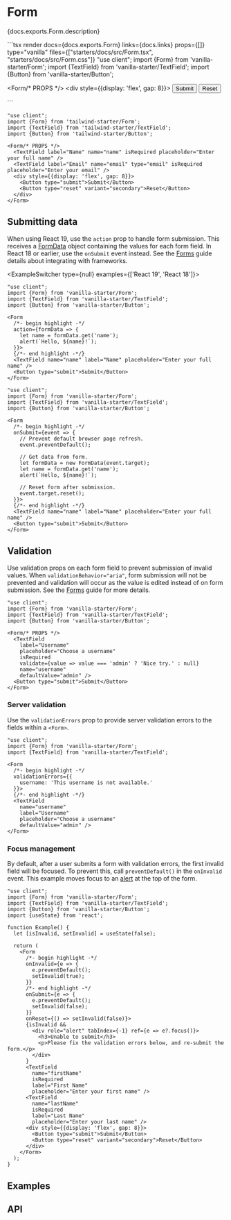 


# Form

<PageDescription>{docs.exports.Form.description}</PageDescription>

<ExampleSwitcher>
  ```tsx render docs={docs.exports.Form} links={docs.links} props={[]} type="vanilla" files={["starters/docs/src/Form.tsx", "starters/docs/src/Form.css"]}
  "use client";
  import {Form} from 'vanilla-starter/Form';
  import {TextField} from 'vanilla-starter/TextField';
  import {Button} from 'vanilla-starter/Button';

  <Form/* PROPS */>
    <TextField label="Name" name="name" isRequired placeholder="Enter your full name" />
    <TextField label="Email" name="email" type="email" isRequired placeholder="Enter your email" />
    <div style={{display: 'flex', gap: 8}}>
      <Button type="submit">Submit</Button>
      <Button type="reset" variant="secondary">Reset</Button>
    </div>
  </Form>
  ```

  ```tsx render docs={docs.exports.Form} links={docs.links} props={[]} type="tailwind" files={["starters/tailwind/src/Form.tsx"]}
  "use client";
  import {Form} from 'tailwind-starter/Form';
  import {TextField} from 'tailwind-starter/TextField';
  import {Button} from 'tailwind-starter/Button';

  <Form/* PROPS */>
    <TextField label="Name" name="name" isRequired placeholder="Enter your full name" />
    <TextField label="Email" name="email" type="email" isRequired placeholder="Enter your email" />
    <div style={{display: 'flex', gap: 8}}>
      <Button type="submit">Submit</Button>
      <Button type="reset" variant="secondary">Reset</Button>
    </div>
  </Form>
  ```

</ExampleSwitcher>

## Submitting data

When using React 19, use the `action` prop to handle form submission. This receives a [FormData](https://developer.mozilla.org/en-US/docs/Web/API/FormData) object containing the values for each form field. In React 18 or earlier, use the `onSubmit` event instead. See the [Forms](forms.html) guide details about integrating with frameworks.

<ExampleSwitcher type={null} examples={['React 19', 'React 18']}>

```tsx render
"use client";
import {Form} from 'vanilla-starter/Form';
import {TextField} from 'vanilla-starter/TextField';
import {Button} from 'vanilla-starter/Button';

<Form
  /*- begin highlight -*/
  action={formData => {
    let name = formData.get('name');
    alert(`Hello, ${name}!`);
  }}>
  {/*- end highlight -*/}
  <TextField name="name" label="Name" placeholder="Enter your full name" />
  <Button type="submit">Submit</Button>
</Form>
```

```tsx render
"use client";
import {Form} from 'vanilla-starter/Form';
import {TextField} from 'vanilla-starter/TextField';
import {Button} from 'vanilla-starter/Button';

<Form
  /*- begin highlight -*/
  onSubmit={event => {
    // Prevent default browser page refresh.
    event.preventDefault();

    // Get data from form.
    let formData = new FormData(event.target);
    let name = formData.get('name');
    alert(`Hello, ${name}!`);

    // Reset form after submission.
    event.target.reset();
  }}>
  {/*- end highlight -*/}
  <TextField name="name" label="Name" placeholder="Enter your full name" />
  <Button type="submit">Submit</Button>
</Form>
```

</ExampleSwitcher>

## Validation

Use validation props on each form field to prevent submission of invalid values. When `validationBehavior="aria"`, form submission will not be prevented and validation will occur as the value is edited instead of on form submission. See the [Forms](forms.html) guide for more details.

```tsx render docs={docs.exports.Form} links={docs.links} props={['validationBehavior']} type="vanilla" files={["starters/docs/src/Form.tsx", "starters/docs/src/Form.css"]}
"use client";
import {Form} from 'vanilla-starter/Form';
import {TextField} from 'vanilla-starter/TextField';
import {Button} from 'vanilla-starter/Button';

<Form/* PROPS */>
  <TextField
    label="Username"
    placeholder="Choose a username"
    isRequired
    validate={value => value === 'admin' ? 'Nice try.' : null}
    name="username"
    defaultValue="admin" />
  <Button type="submit">Submit</Button>
</Form>
```

### Server validation

Use the `validationErrors` prop to provide server validation errors to the fields within a `<Form>`.

```tsx render
"use client";
import {Form} from 'vanilla-starter/Form';
import {TextField} from 'vanilla-starter/TextField';

<Form
  /*- begin highlight -*/
  validationErrors={{
    username: 'This username is not available.'
  }}>
  {/*- end highlight -*/}
  <TextField
    name="username"
    label="Username"
    placeholder="Choose a username"
    defaultValue="admin" />
</Form>
```

### Focus management

By default, after a user submits a form with validation errors, the first invalid field will be focused. To prevent this, call `preventDefault()` in the `onInvalid` event. This example moves focus to an [alert](https://developer.mozilla.org/en-US/docs/Web/Accessibility/ARIA/Roles/alert_role) at the top of the form.

```tsx render
"use client";
import {Form} from 'vanilla-starter/Form';
import {TextField} from 'vanilla-starter/TextField';
import {Button} from 'vanilla-starter/Button';
import {useState} from 'react';

function Example() {
  let [isInvalid, setInvalid] = useState(false);

  return (
    <Form
      /*- begin highlight -*/
      onInvalid={e => {
        e.preventDefault();
        setInvalid(true);
      }}
      /*- end highlight -*/
      onSubmit={e => {
        e.preventDefault();
        setInvalid(false);
      }}
      onReset={() => setInvalid(false)}>
      {isInvalid &&
        <div role="alert" tabIndex={-1} ref={e => e?.focus()}>
          <h3>Unable to submit</h3>
          <p>Please fix the validation errors below, and re-submit the form.</p>
        </div>
      }
      <TextField
        name="firstName"
        isRequired
        label="First Name"
        placeholder="Enter your first name" />
      <TextField
        name="lastName"
        isRequired
        label="Last Name"
        placeholder="Enter your last name" />
      <div style={{display: 'flex', gap: 8}}>
        <Button type="submit">Submit</Button>
        <Button type="reset" variant="secondary">Reset</Button>
      </div>
    </Form>
  );
}
```

## Examples

<ExampleList tag="form" pages={props.pages} />

## API

<PropTable component={docs.exports.Form} links={docs.links} />
